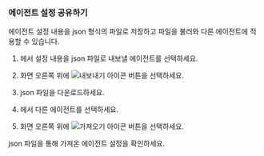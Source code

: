 ### 에이전트 설정 공유하기

에이전트 설정 내용을 json 형식의 파일로 저장하고 파일을 불러와 다른 에이전트에 적용할 수 있습니다.

1. <Cmdname sid="TTL06549" className="uitext" />에서 설정 내용을 json 파일로 내보낼 에이전트를 선택하세요.

1. 화면 오른쪽 위에 ![내보내기 아이콘](/img/ico-export.svg) 버튼을 선택하세요. 

1. json 파일을 다운로드하세요.

1. <Cmdname sid="TTL06549" className="uitext" />에서 다른 에이전트를 선택하세요. 

1. 화면 오른쪽 위에 ![가져오기 아이콘](/img/ico-import.svg) 버튼을 선택하세요.

json 파일을 통해 가져온 에이전트 설정을 확인하세요.